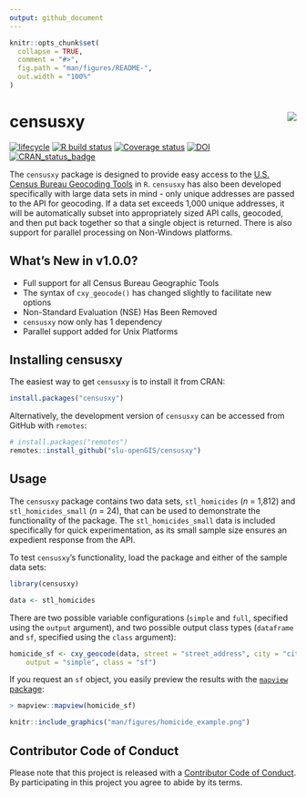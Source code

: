 ```yaml
---
output: github_document
---
```


<!-- README.md is generated from README.Rmd. Please edit that file -->

```r
knitr::opts_chunk$set(
  collapse = TRUE,
  comment = "#>",
  fig.path = "man/figures/README-",
  out.width = "100%"
)
```

# censusxy <img src="man/figures/logo.png" align="right" />

[![lifecycle](https://img.shields.io/badge/lifecycle-maturing-blue.svg)](https://www.tidyverse.org/lifecycle/#maturing)
[![R build status](https://github.com/slu-openGIS/censusxy/workflows/R-CMD-check/badge.svg)](https://github.com/slu-openGIS/censusxy/actions)
[![Coverage status](https://codecov.io/gh/slu-openGIS/censusxy/branch/master/graph/badge.svg)](https://codecov.io/github/slu-openGIS/censusxy?branch=master)
[![DOI](https://zenodo.org/badge/165924122.svg)](https://zenodo.org/badge/latestdoi/165924122)
[![CRAN_status_badge](http://www.r-pkg.org/badges/version/censusxy)](https://cran.r-project.org/package=censusxy)

The `censusxy` package is designed to provide easy access to the [U.S. Census Bureau Geocoding Tools](https://geocoding.geo.census.gov/geocoder/) in `R`. `censusxy` has also been developed specifically with large data sets in mind - only unique addresses are passed to the API for geocoding. If a data set exceeds 1,000 unique addresses, it will be automatically subset into appropriately sized API calls, geocoded, and then put back together so that a single object is returned. There is also support for parallel processing on Non-Windows platforms.

## What's New in v1.0.0?
- Full support for all Census Bureau Geographic Tools
- The syntax of `cxy_geocode()` has changed slightly to facilitate new options
- Non-Standard Evaluation (NSE) Has Been Removed
- `censusxy` now only has 1 dependency
- Parallel support added for Unix Platforms

## Installing censusxy
The easiest way to get `censusxy` is to install it from CRAN:

```r
install.packages("censusxy")
```

Alternatively, the development version of `censusxy` can be accessed from GitHub with `remotes`:

```r
# install.packages("remotes")
remotes::install_github("slu-openGIS/censusxy")
```

## Usage
The `censusxy` package contains two data sets, `stl_homicides` (*n* = 1,812) and `stl_homicides_small` (*n* = 24), that can be used to demonstrate the functionality of the package. The `stl_homicides_small` data is included specifically for quick experimentation, as its small sample size ensures an expedient response from the API. 

To test `censusxy`'s functionality, load the package and either of the sample data sets:

```r
library(censusxy)

data <- stl_homicides
```

There are two possible variable configurations (`simple` and `full`, specified using the `output` argument), and two possible output class types (`dataframe` and `sf`, specified using the `class` argument):

```r
homicide_sf <- cxy_geocode(data, street = "street_address", city = "city", state = "state", 
    output = "simple", class = "sf")
```

If you request an `sf` object, you easily preview the results with the [`mapview` package](https://CRAN.R-project.org/package=mapview):

```r
> mapview::mapview(homicide_sf)
```
```r
knitr::include_graphics("man/figures/homicide_example.png")
```

## Contributor Code of Conduct
Please note that this project is released with a [Contributor Code of Conduct](https://slu-opengis.github.io/censusxy/CODE_OF_CONDUCT.html). By participating in this project you agree to abide by its terms.
